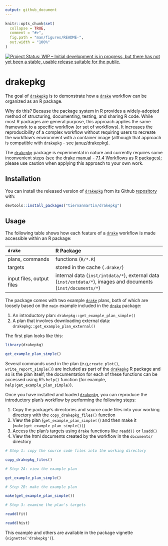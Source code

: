 ```yaml
---
output: github_document
---
```


<!-- README.md is generated from README.Rmd. Please edit that file -->

```r
knitr::opts_chunk$set(
  collapse = TRUE,
  comment = "#>",
  fig.path = "man/figures/README-",
  out.width = "100%"
) 
```

[![Project Status: WIP – Initial development is in progress, but there has not yet been a stable, usable release suitable for the public.](http://www.repostatus.org/badges/latest/wip.svg)](http://www.repostatus.org/#wip)

# drakepkg

The goal of [`drakepkg`](https://github.com/tiernanmartin/drakepkg) is to demonstrate how a [`drake`](https://ropensci.github.io/drake/) workflow can be organized as an R package. 

Why do this? Because the package system in R provides a widely-adopted method of structuring, documenting, testing, and sharing R code. While most R packages are general purpose, this approach applies the same framework to a specific workflow (or set of workflows). It increases the reproducibility of a complex workflow without requiring users to recreate the workflow's environment with a container image (although that approach is compatible with [`drakepkg`](https://github.com/tiernanmartin/drakepkg) - see [januz/drakepkg](https://github.com/januz/drakepkg)).

The [`drakepkg`](https://github.com/tiernanmartin/drakepkg) package is experimental in nature and currently requires some inconvenient steps (see the [drake manual - 7.1.4 Workflows as R packages](https://ropenscilabs.github.io/drake-manual/best-practices.html#workflows-as-r-packages)); please use caution when applying this approach to your own work.

## Installation

You can install the released version of [`drakepkg`](https://github.com/tiernanmartin/drakepkg) from its Github [repository](https://github.com/tiernanmartin/drakepkg) with:

``` r
devtools::install_packages("tiernanmartin/drakepkg")
```

## Usage

The following table shows how each feature of a [`drake`](https://ropensci.github.io/drake/) workflow is made accessible within an R package: 

| `drake`                   | R Package                                                    |
|:------------------------- |:---------------------------------------------------------- |
| plans, commands           | functions (`R/*.R`)                                        |
| targets                   | stored in the cache (`.drake/`)                            |
| input files, output files | internal data (`inst/intdata/*`), external data (`inst/extdata/*`), images and documents (`inst/documents/*`)                           |


The package comes with two example [`drake`](https://ropensci.github.io/drake/) plans, both of which are loosely based on the `main` example included in the [`drake`](https://ropensci.github.io/drake/) package:

  1. An introductory plan: `drakepkg::get_example_plan_simple()`
  2. A plan that involves downloading external data: `drakepkg::get_example_plan_external()`

The first plan looks like this:

```r
library(drakepkg)

```

```r
get_example_plan_simple()
```


Several commands used in the plan (e.g,`create_plot()`, `write_report_simple()`) are included as part of the [`drakepkg`](https://github.com/tiernanmartin/drakepkg) R package and so is the plan itself; the documentation for each of these functions can be accessed using R's `help()` function (for example, `help(get_example_plan_simple)`).

Once you have installed and loaded [`drakepkg`](https://github.com/tiernanmartin/drakepkg), you can reproduce the introductory plan's workflow by performing the following steps:

  1. Copy the package's directories and source code files into your working directory with the `copy_drakepkg_files()` function
  2. View the plan (`get_example_plan_simple()`) and then make it (`make(get_example_plan_simple())`)
  3. Access the plan's targets using `drake` functions like `readd()` or `loadd()`
  4. View the html documents created by the workflow in the `documents/` directory


```r
# Step 1: copy the source code files into the working directory

copy_drakepkg_files()
```


```r
# Step 2A: view the example plan

get_example_plan_simple()
```


```r
# Step 2B: make the example plan

make(get_example_plan_simple())
```


```r
# Step 3: examine the plan's targets

readd(fit)

readd(hist)
```


This example and others are available in the package vignette (`vignette('drakepkg')`).



